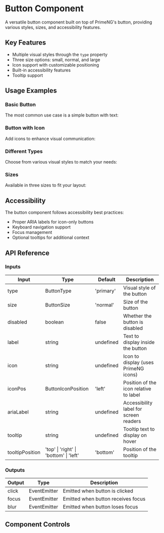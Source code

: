 
<Meta of={ButtonStories} />

# Button Component

A versatile button component built on top of PrimeNG's button, providing various styles, sizes, and accessibility features.

## Key Features
- Multiple visual styles through the `type` property
- Three size options: small, normal, and large
- Icon support with customizable positioning
- Built-in accessibility features
- Tooltip support

## Usage Examples

### Basic Button
The most common use case is a simple button with text:

<Story of={ButtonStories.Default} />

### Button with Icon
Add icons to enhance visual communication:

<Story of={ButtonStories.WithIcon} />

### Different Types
Choose from various visual styles to match your needs:

<Story of={ButtonStories.Types} />

### Sizes
Available in three sizes to fit your layout:

<Story of={ButtonStories.Sizes} />

## Accessibility
The button component follows accessibility best practices:
- Proper ARIA labels for icon-only buttons
- Keyboard navigation support
- Focus management
- Optional tooltips for additional context

<Story of={ButtonStories.IconOnly} />

## API Reference

### Inputs

| Input | Type | Default | Description |
|-------|------|---------|-------------|
| type | ButtonType | 'primary' | Visual style of the button |
| size | ButtonSize | 'normal' | Size of the button |
| disabled | boolean | false | Whether the button is disabled |
| label | string | undefined | Text to display inside the button |
| icon | string | undefined | Icon to display (uses PrimeNG icons) |
| iconPos | ButtonIconPosition | 'left' | Position of the icon relative to label |
| ariaLabel | string | undefined | Accessibility label for screen readers |
| tooltip | string | undefined | Tooltip text to display on hover |
| tooltipPosition | 'top' \| 'right' \| 'bottom' \| 'left' | 'bottom' | Position of the tooltip |

### Outputs

| Output | Type | Description |
|--------|------|-------------|
| click | EventEmitter<MouseEvent> | Emitted when button is clicked |
| focus | EventEmitter<FocusEvent> | Emitted when button receives focus |
| blur | EventEmitter<FocusEvent> | Emitted when button loses focus |

## Component Controls

<Controls /> 